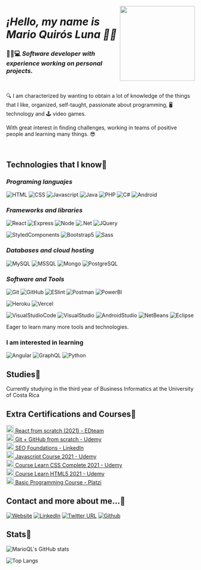 <p align="center" width="300">
   <a src="https://marioql-dev.vercel.app/"><img align="right" width="200" src="https://user-images.githubusercontent.com/37676736/147899698-b0b4fff2-e816-42b9-9be7-ffcc58acdee0.jpg" /></a>
   <em><h1 align="left">¡Hello, my name is Mario Quirós Luna 👋🤓</h1></em>
</p>

### 🧑🏻💻 *Software developer with experience working on personal projects.* 

</br>

🔍 I am characterized by wanting to obtain a lot of knowledge of the things that I like, organized, self-taught, passionate about programming, 🖥️ technology and 🕹️ video games.

With great interest in finding challenges, working in teams of positive people and learning many things. 😎

</br>

## Technologies that I know📖

### *Programing languajes*

![HTML](https://custom-icon-badges.herokuapp.com/badge/-HTML-%23E34F26?style=flat&logo=html5&logoColor=white&labelColor=111)
![CSS](https://custom-icon-badges.herokuapp.com/badge/-CSS-%231572b6?style=flat&logo=css3&logoColor=white&labelColor=111)
![Javascript](https://custom-icon-badges.herokuapp.com/badge/-JavaScript-%23F7DF1E?style=flat&logo=javascript&logoColor=white&labelColor=111)
![Java](https://custom-icon-badges.herokuapp.com/badge/-Java-%23007396?style=flat&logo=java&logoColor=white&labelColor=111)
![PHP](https://custom-icon-badges.herokuapp.com/badge/-PHP-%23777BB4?style=flat&logo=php&logoColor=white&labelColor=111)
![C#](https://custom-icon-badges.herokuapp.com/badge/-CSharp-%23239120?style=flat&logo=csharp&logoColor=white&labelColor=111)
![Android](https://custom-icon-badges.herokuapp.com/badge/-Android-%233DDC84?style=flat&logo=Android&logoColor=white&labelColor=111)

### *Frameworks and libraries*
![React](https://custom-icon-badges.herokuapp.com/badge/-React-%2361DAFB?style=flat&logo=react&logoColor=white&labelColor=111)
![Express](https://custom-icon-badges.herokuapp.com/badge/-Express-%23000000?style=flat&logo=express&logoColor=white&labelColor=111)
![Node](https://custom-icon-badges.herokuapp.com/badge/-Node-%23339933?style=flat&logo=nodedotjs&logoColor=white&labelColor=111)
![.Net](https://custom-icon-badges.herokuapp.com/badge/-.NET-%23512BD4?style=flat&logo=.NET&logoColor=white&labelColor=111)
![JQuery](https://custom-icon-badges.herokuapp.com/badge/-JQuery-%230769AD?style=flat&logo=jQuery&logoColor=white&labelColor=111)

![StyledComponents](https://custom-icon-badges.herokuapp.com/badge/-StyledComponents-%23DB7093?style=flat&logo=styled-components&logoColor=white&labelColor=111)
![Bootstrap5](https://custom-icon-badges.herokuapp.com/badge/-Bootstrap5-%237952B3?style=flat&logo=bootstrap&logoColor=white&labelColor=111)
![Sass](https://custom-icon-badges.herokuapp.com/badge/-Sass-%23CC6699?style=flat&logo=sass&logoColor=white&labelColor=111)

### *Databases and cloud hosting*
![MySQL](https://custom-icon-badges.herokuapp.com/badge/-MySQL-%234479A1?style=flat&logo=mysql&logoColor=white&labelColor=111)
![MSSQL](https://custom-icon-badges.herokuapp.com/badge/-MSSQL-%23CC2927?style=flat&logo=MicrosoftSQLServer&logoColor=white&labelColor=111)
![Mongo](https://custom-icon-badges.herokuapp.com/badge/-Mongo-%2347A248?style=flat&logo=mongodb&logoColor=white&labelColor=111)
![PostgreSQL](https://custom-icon-badges.herokuapp.com/badge/-PostgreSQL-%234169E1?style=flat&logo=PostgreSQL&logoColor=white&labelColor=111)

### *Software and Tools*
![Git](https://custom-icon-badges.herokuapp.com/badge/-Git-%23F05032?style=flat&logo=git&logoColor=white&labelColor=111)
![GitHub](https://custom-icon-badges.herokuapp.com/badge/-GitHub-%23181717?style=flat&logo=github&logoColor=white&labelColor=111)
![ESlint](https://custom-icon-badges.herokuapp.com/badge/-ESlint-%234B32C3?style=flat&logo=ESlint&logoColor=white&labelColor=111)
![Postman](https://custom-icon-badges.herokuapp.com/badge/-Postman-%23FF6C37?style=flat&logo=Postman&logoColor=white&labelColor=111)
![PowerBI](https://custom-icon-badges.herokuapp.com/badge/-PowerBI-%23F2C811?style=flat&logo=PowerBI&logoColor=white&labelColor=111)

![Heroku](https://custom-icon-badges.herokuapp.com/badge/-Heroku-%23430098?style=flat&logo=Heroku&logoColor=white&labelColor=111)
![Vercel](https://custom-icon-badges.herokuapp.com/badge/-Vercel-%23000000?style=flat&logo=Vercel&logoColor=white&labelColor=111)

![VisualStudioCode](https://custom-icon-badges.herokuapp.com/badge/-VisualStudioCode-%23007ACC?style=flat&logo=VisualStudioCode&logoColor=white&labelColor=111)
![VisualStudio](https://custom-icon-badges.herokuapp.com/badge/-VisualStudio-%235C2D91?style=flat&logo=VisualStudio&logoColor=white&labelColor=111)
![AndroidStudio](https://custom-icon-badges.herokuapp.com/badge/-AndroidStudio-%233DDC84?style=flat&logo=AndroidStudio&logoColor=white&labelColor=111)
![NetBeans](https://custom-icon-badges.herokuapp.com/badge/-NetBeans-%231B6AC6?style=flat&logo=ApacheNetBeansIDE&logoColor=white&labelColor=111)
![Eclipse](https://custom-icon-badges.herokuapp.com/badge/-Eclipse-%232C2255?style=flat&logo=EclipseIDE&logoColor=white&labelColor=111)


Eager to learn many more tools and technologies.

### I am interested in learning
![Angular](https://custom-icon-badges.herokuapp.com/badge/-Angular-%23DD0031?style=flat&logo=angular&logoColor=white&labelColor=111)
![GraphQL](https://custom-icon-badges.herokuapp.com/badge/-GraphQL-%23E10098?style=flat&logo=GraphQL&logoColor=white&labelColor=111)
![Python](https://custom-icon-badges.herokuapp.com/badge/-Python-%233776AB?style=flat&logo=Python&logoColor=white&labelColor=111)

## Studies📘
Currently studying in the third year of Business Informatics at the University of Costa Rica

## Extra Certifications and Courses📝
<a href='https://www.linkedin.com/feed/update/urn:li:activity:6880284512937357313/' target='_blank'>
  <img width='20px' src='https://res.cloudinary.com/dusx4zdpz/image/upload/v1638987539/portfolio/react_lriiap.png' alt='Logo' />
   React from scratch (2021) - EDteam
</a>
</br>
<a href='https://www.udemy.com/certificate/UC-6b107b2e-f350-4afd-9359-55a4ab0efb2a/' target='_blank'>
  <img width='20px' src='https://res.cloudinary.com/dusx4zdpz/image/upload/v1639372535/portfolio/git_l7ljml.png' alt='Logo' />
   Git + GitHub from scratch - Udemy
</a>
</br>
<a href='https://www.linkedin.com/learning/certificates/779c0ad5a7747e969d1c06bf01a4bf9e024ec5b72a3d401aee422ff205b843ef?trk=share_certificate' target='_blank'>
   <img width='20px' src='https://res.cloudinary.com/dusx4zdpz/image/upload/v1638987538/portfolio/leadership_itxmy1.png' alt='Logo' />
   SEO Foundations - LinkedIn
</a>
</br>
<a href='https://www.udemy.com/certificate/UC-4ae12af7-c2ca-4a1b-b901-8c8c6ea2c984/' target='_blank'>
  <img width='20px' src='https://res.cloudinary.com/dusx4zdpz/image/upload/v1638987538/portfolio/js_l2gveb.png' alt='Logo' />
   Javascript Course 2021 - Udemy
</a>
</br>
<a href='https://www.udemy.com/certificate/UC-ce3c4ffa-f927-4f96-8234-9da3657a08c2/' target='_blank'>
  <img width='20px' src='https://res.cloudinary.com/dusx4zdpz/image/upload/v1638987538/portfolio/css-3_msdndh.png' alt='Logo' />
   Course Learn CSS Complete 2021 - Udemy
</a>
</br>
<a href='https://www.udemy.com/certificate/UC-bfeab77b-dfae-4aa3-8ccb-1102f40c6e22/' target='_blank'>
  <img width='20px' src='https://res.cloudinary.com/dusx4zdpz/image/upload/v1638987538/portfolio/html-5_d9vbhr.png' alt='Logo' />
   Course Learn HTML5 2021 - Udemy
</a>
</br>
<a href='https://platzi.com/p/mario-quiros/curso/1050-programacion-basica/diploma/detalle/' target='_blank'>
  <img width='20px' src='https://res.cloudinary.com/dusx4zdpz/image/upload/v1638987539/portfolio/autodidact_ymsrlc.png' alt='Logo' />
   Basic Programming Course - Platzi
</a>
   
## Contact and more about me...📧
[![Website](https://img.shields.io/website?label=Portfolio&up_color=%231E0A46&up_message=Mario%20Quiros%20Luna%20Dev&url=https%3A%2F%2Fmarioql-dev.vercel.app%2F)](https://marioql-dev.vercel.app/)
[![LinkedIn](https://custom-icon-badges.herokuapp.com/badge/-LinkedIn%20Mario%20Quirós%20Luna-%230A66C2?style=flat&logo=LinkedIn&logoColor=white&labelColor=111)](https://www.linkedin.com/in/mario-quir%C3%B3s-luna-dev-b99050206/)
[![Twitter URL](https://img.shields.io/twitter/url?label=Twitter%20%40MarioQuirosL&style=social&url=https%3A%2F%2Ftwitter.com%2FMarioQuirosL)](https://twitter.com/MarioQuirosL)
[![Github](https://img.shields.io/github/followers/MarioQuirosLuna?label=Github&style=social)](https://github.com/MarioQuirosLuna)

## Stats💯
![MarioQL's GitHub stats](https://github-readme-stats.vercel.app/api?username=MarioQuirosLuna&show_icons=true&theme=midnight-purple)

![Top Langs](https://github-readme-stats.vercel.app/api/top-langs/?username=MarioQuirosLuna&langs_count=20&theme=midnight-purple&layout=compact)
